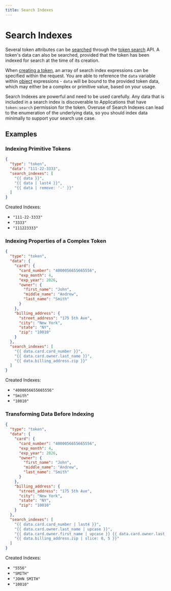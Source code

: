 ```yaml
---
title: Search Indexes
---
```


# Search Indexes

Several token attributes can be [searched](/docs/concepts/what-is-search/) through the [token search](/docs/api/tokens/search) API.
A token's data can also be searched, provided that the token has been indexed for search at the time of its creation.

When [creating a token](/docs/api/tokens#create-token), an array of search index expressions can be specified within the request.
You are able to reference the `data` variable within [object](/docs/expressions#objects) expressions -
`data` will be bound to the provided token data, which may either be a complex or primitive value, based on your usage.

<Alert type={Alerts.WARNING}>Search Indexes are powerful and need to be used carefully. Any data that is included in a search index is discoverable to Applications that have `token:search` permission for the token. Overuse of Search Indexes can lead to the enumeration of the underlying data, so you should index data minimally to support your search use case.</Alert>

## Examples

### Indexing Primitive Tokens

```json showLineNumbers title=Request
{
  "type": "token",
  "data": "111-22-3333",
  "search_indexes": [
    "{{ data }}",
    "{{ data | last4 }}",
    "{{ data | remove: '-' }}"
  ]
}
```

Created Indexes:

- `"111-22-3333"`
- `"3333"`
- `"111223333"`

### Indexing Properties of a Complex Token

```json showLineNumbers title=Request showLineNumbers
{
  "type": "token",
  "data": {
    "card": {
      "card_number": "4000056655665556",
      "exp_month": 4,
      "exp_year": 2026,
      "owner": {
        "first_name": "John",
        "middle_name": "Andrew",
        "last_name": "Smith"
      }
    },
    "billing_address": {
      "street_address": "175 5th Ave",
      "city": "New York",
      "state": "NY",
      "zip": "10010"
    }
  },
  "search_indexes": [
    "{{ data.card.card_number }}",
    "{{ data.card.owner.last_name }}",
    "{{ data.billing_address.zip }}"
  ]
}
```

Created Indexes:

- `"4000056655665556"`
- `"Smith"`
- `"10010"`

### Transforming Data Before Indexing

```json showLineNumbers title=Request showLineNumbers
{
  "type": "token",
  "data": {
    "card": {
      "card_number": "4000056655665556",
      "exp_month": 4,
      "exp_year": 2026,
      "owner": {
        "first_name": "John",
        "middle_name": "Andrew",
        "last_name": "Smith"
      }
    },
    "billing_address": {
      "street_address": "175 5th Ave",
      "city": "New York",
      "state": "NY",
      "zip": "10010"
    }
  },
  "search_indexes": [
    "{{ data.card.card_number | last4 }}",
    "{{ data.card.owner.last_name | upcase }}",
    "{{ data.card.owner.first_name | upcase }} {{ data.card.owner.last_name | upcase }}",
    "{{ data.billing_address.zip | slice: 0, 5 }}"
  ]
}
```

Created Indexes:

- `"5556"`
- `"SMITH"`
- `"JOHN SMITH"`
- `"10010"`
